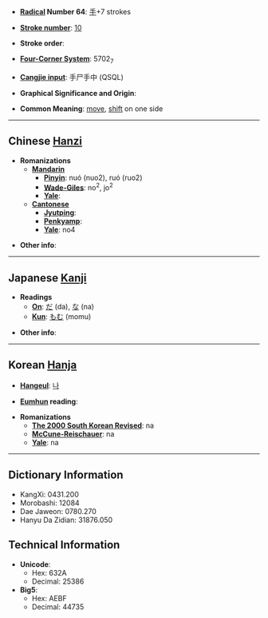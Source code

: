 * '''[[Wiktionary:Chinese radical index| Radical]] Number 64''': [[Wiktionary:Chinese radical index 手|手]]+7 strokes

* '''[[Wiktionary:Chinese total strokes index|Stroke number]]''': [[Wiktionary:Chinese total strokes index 10|10]]

* '''Stroke order''': 

* '''[[Wiktionary:Chinese four corner index|Four-Corner System]]''': 5702<sub>7</sub>

* '''[[Wiktionary:Chinese Cangjie index|Cangjie input]]''': 手尸手中 (QSQL)

* '''Graphical Significance and Origin''': 

* '''Common Meaning''': [[move]], [[shift]] on one side

----

== Chinese [[Hanzi]] ==

* '''Romanizations'''
** '''[[Mandarin]]'''
*** '''[[Pinyin]]''': nuó (nuo2), ruó (ruo2)
*** '''[[Wade-Giles]]''': no<sup>2</sup>, jo<sup>2</sup>
*** '''[[Yale]]''': 
** '''[[Cantonese]]'''
*** '''[[Jyutping]]''':
*** '''[[Penkyamp]]''': 
*** '''[[Yale]]''': no4

* '''Other info''': 

----

== Japanese [[Kanji]] ==

* '''Readings'''
** '''[[On]]''': [[だ]] (da), [[な]] (na)
** '''[[Kun]]''': [[もむ]] (momu)

* '''Other info''':  

----

== Korean [[Hanja]] ==

* '''[[Hangeul]]''': [[나]]

* '''[[Eumhun]] reading''': 

* '''Romanizations'''
** '''[[The 2000 South Korean Revised Romanization|The 2000 South Korean Revised]]''': na
** '''[[McCune-Reischauer]]''': na
** '''[[Yale]]''': na

----

== Dictionary Information ==

* KangXi: 0431.200
* Morobashi: 12084
* Dae Jaweon: 0780.270
* Hanyu Da Zidian: 31876.050

== Technical Information ==

* '''Unicode''':
** Hex: 632A
** Decimal: 25386
* '''Big5''':
** Hex: AEBF
** Decimal: 44735
